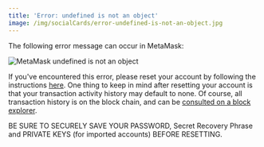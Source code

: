 ```yaml
---
title: 'Error: undefined is not an object'
image: /img/socialCards/error-undefined-is-not-an-object.jpg
---
```



<CustomLayout />

The following error message can occur in MetaMask:

<div class="center-container">
  <div class="img-medium">
    <img
      src={
        require("../../img/troubleshooting/error-undefined-is-not-an-object/MetaMask_undefined_is_not_an_object.png")
          .default
      }
      alt="MetaMask undefined is not an object"
    />
  </div>
</div>

If you've encountered this error, please reset your account by following the instructions [here](/managing-my-wallet/resetting-deleting-and-restoring/how-to-clear-your-account-activity-reset-account). One thing to keep in mind after resetting your account is that your transaction activity history may default to none. Of course, all transaction history is on the block chain, and can be [consulted on a block explorer](/managing-my-wallet/how-to-check-my-wallet-activity-on-the-blockchain-explorer).

BE SURE TO SECURELY SAVE YOUR PASSWORD, Secret Recovery Phrase and PRIVATE KEYS (for imported accounts) BEFORE RESETTING.
